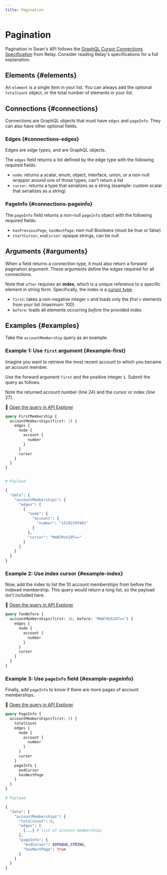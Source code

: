 ```yaml
---
title: Pagination
---
```


# Pagination


<PaginationDefinition />

Pagination in Swan's API follows the [GraphQL Cursor Connections Specification](https://relay.dev/graphql/connections.htm) from Relay.
Consider reading Relay's specifications for a full explanation.

## Elements {#elements}

An `element` is a single item in your list.
You can always add the optional `totalCount` object, or the total number of elements in your list.

## Connections {#connections}

Connections are GraphQL objects that must have `edges` and `pageInfo`.
They can also have other optional fields.

### Edges {#connections-edges}

Edges are *edge types*, and are GraphQL objects.

The `edges` field returns a list defined by the edge type with the following required fields:

- `node`: returns a scalar, enum, object, interface, union, or a non-null wrapper around one of those types; can't return a list
- `cursor`: returns a type that serializes as a string (example: custom scalar that serializes as a string)

### PageInfo {#connections-pageinfo}

The `pageInfo` field returns a non-null `pageInfo` object with the following required fields:

- `hasPreviousPage`, `hasNextPage`: non-null Booleans (must be true or false)
- `startCursor`, `endCursor`: opaque strings, can be null

## Arguments {#arguments}

When a field returns a connection type, it must also return a forward pagination argument.
These arguments define the edges required for all connections.

Note that `after` requires an **index**, which is a unique reference to a specific element in string form.
Specifically, the index is a [cursor type](https://relay.dev/graphql/connections.htm#sec-Cursor).

- `first`: takes a non-negative integer `n` and loads only the *first* `n` elements from your list (maximum: 100)
- `before`: loads all elements occurring *before* the provided index

## Examples {#examples}

Take the `accountMembership` query as an example.

### Example 1: Use `first` argument {#example-first}

Imagine you want to retrieve the most recent account to which you became an account member.

Use the forward argument `first` and the positive integer `1`.
Submit the query as follows.

Note the returned account number (line 24) and the cursor or index (line 27).

🔎 [Open the query in API Explorer](https://explorer.swan.io?query=cXVlcnkgRmlyc3RNZW1iZXJzaGlwIHsKICBhY2NvdW50TWVtYmVyc2hpcHMoZmlyc3Q6IDEpIHsKICAgIGVkZ2VzIHsKICAgICAgbm9kZSB7CiAgICAgICAgYWNjb3VudCB7CiAgICAgICAgICBudW1iZXIKICAgICAgICB9CiAgICAgIH0KICAgICAgY3Vyc29yCiAgICB9CiAgfQp9Cg%3D%3D&tab=api)

```graphql title="MembershipsFirst1" {2,24,27} showLineNumbers
query FirstMembership {
  accountMemberships(first: 1) {
    edges {
      node {
        account {
          number
        }
      }
      cursor
    }
  }
}


# Payload

{
  "data": {
    "accountMemberships": {
      "edges": [
        {
          "node": {
            "account": {
              "number": "15102197881"
            }
          },
          "cursor": "MmNlMzk2OT=="
        }
      ]
    }
  }
}
```

### Example 2: Use index cursor {#example-index}

Now, add the index to list the 10 account memberships from before the indexed membership.
This query would return a long list, so the payload isn't included here.

🔎 [Open the query in API Explorer](https://explorer.swan.io?query=cXVlcnkgVGVuQmVmb3JlIHsKICBhY2NvdW50TWVtYmVyc2hpcHMoZmlyc3Q6IDEwLCBiZWZvcmU6ICJNbU5sTXprMk9UPT0iKSB7CiAgICBlZGdlcyB7CiAgICAgIG5vZGUgewogICAgICAgIGFjY291bnQgewogICAgICAgICAgbnVtYmVyCiAgICAgICAgfQogICAgICB9CiAgICAgIGN1cnNvcgogICAgfQogIH0KfQo%3D&tab=api)

```graphql title="MembershipsIndex" {2,23,26} showLineNumbers
query TenBefore {
  accountMemberships(first: 10, before: "MmNlMzk2OT==") {
    edges {
      node {
        account {
          number
        }
      }
      cursor
    }
  }
}
```

### Example 3: Use `pageInfo` field {#example-pageinfo}

Finally, add `pageInfo` to know if there are more pages of account memberships.

🔎 [Open the query in API Explorer](https://explorer.swan.io?query=cXVlcnkgUGFnZUluZm8gewogIGFjY291bnRNZW1iZXJzaGlwcyhmaXJzdDogMikgewogICAgdG90YWxDb3VudAogICAgZWRnZXMgewogICAgICBub2RlIHsKICAgICAgICBhY2NvdW50IHsKICAgICAgICAgIG51bWJlcgogICAgICAgIH0KICAgICAgfQogICAgICBjdXJzb3IKICAgIH0KICAgIHBhZ2VJbmZvIHsKICAgICAgZW5kQ3Vyc29yCiAgICAgIGhhc05leHRQYWdlCiAgICB9CiAgfQp9Cg%3D%3D&tab=api)

```graphql title="MembershipsPageInfo" {2-3,12-14,24,28-30} showLineNumbers
query PageInfo {
  accountMemberships(first: 2) {
    totalCount
    edges {
      node {
        account {
          number
        }
      }
      cursor
    }
    pageInfo {
      endCursor
      hasNextPage
    }
  }
}

# Payload

{
  "data": {
    "accountMemberships": {
      "totalCount": 8,
      "edges": [
        {...} # list of account memberships
      ],
      "pageInfo": {
        "endCursor": $OPAQUE_STRING,
        "hasNextPage": true
      }
    }
  }
}
```
